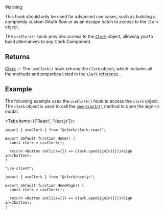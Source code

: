 > [!WARNING]
> This hook should only be used for advanced use cases, such as building a completely custom OAuth flow or as an escape hatch to access to the `Clerk` object.

The `useClerk()` hook provides access to the [`Clerk`](/docs/references/javascript/clerk) object, allowing you to build alternatives to any Clerk Component.

## Returns

[Clerk](/docs/references/javascript/clerk) — The `useClerk()` hook returns the `Clerk` object, which includes all the methods and properties listed in the [`Clerk` reference](/docs/references/javascript/clerk).

## Example

The following example uses the `useClerk()` hook to access the `clerk` object. The `clerk` object is used to call the [`openSignIn()`](/docs/references/javascript/clerk#sign-in) method to open the sign-in modal.

<Tabs items={['React', 'Next.js']}>
<Tab>

```tsx {{ filename: 'src/Home.tsx' }}
import { useClerk } from "@clerk/clerk-react";

export default function Home() {
  const clerk = useClerk();

  return <button onClick={() => clerk.openSignIn({})}>Sign in</button>;
}
```

</Tab>
<Tab>

```tsx {{ filename: 'app/page.tsx' }}
"use client";

import { useClerk } from "@clerk/nextjs";

export default function HomePage() {
  const clerk = useClerk();

  return <button onClick={() => clerk.openSignIn({})}>Sign in</button>;
}
```

</Tab>
</Tabs>
